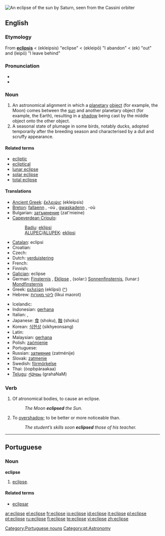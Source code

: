 [[Image:Saturn eclipse.jpg|thumb|An eclipse of the sun by Saturn, seen from the [[Wikipedia:Cassini–Huygens|Cassini orbiter]]]]
{{see|éclipsé}}
==English==

{{wikipedia}}

===Etymology===
From {{L.}} '''[[eclipsis]]''' < {{AGr.}} '''{{polytonic|[[ἔκλειψις]]}}''' (ekleipsis) "eclipse" < '''{{polytonic|[[ἐκλείπω]]}}''' (ekleipō) "I abandon" < '''{{polytonic|[[ἐκ]]}}''' (ek) "out" and '''{{polytonic|[[λείπω]]}}''' (leipō) "I leave behind"

===Pronunciation===
* {{IPA|/ɛˈklɪps/ or /iˈklɪps/}}
* {{audio|en-us-eclipse.ogg|Audio (US)}}

===Noun===
{{en-noun}}

# An astronomical alignment in which a [[planetary]] [[object]] (for example, the Moon) comes between the [[sun]] and another planetary object (for example, the Earth), resulting in a [[shadow]] being cast by the middle object onto the other object.
# A seasonal state of plumage in some birds, notably ducks, adopted temporarily after the breeding season and characterised by a dull and scruffy appearance.

====Related terms====
* [[ecliptic]]
* [[ecliptical]]
* [[lunar eclipse]]
* [[solar eclipse]]
* [[total eclipse]]

====Translations====
{{trans-top|passage of a planetary object between others}}
* [[Ancient Greek]]: [[ἔκλειψις]] (ekleipsis) {{f}}
* [[Breton]]: [[fallaenn]] {{f}}, -où {{p}}, [[gwaskadenn]] {{f}}, -où {{p}}
* Bulgarian: [[затъмнение]] (zat'mieine) {{n}}
* [[Capeverdean Crioulo]]:
*: [[Badiu]]: [[eklipsi]]
*: [[ALUPEC]]/[[ALUPEK]]: [[eklipsi]]
* [[Catalan]]: eclipsi {{m}}
* Croatian: {{t-|hr|pomrčina|f}}
* Czech: {{t-|cs|zatmění|n}}
* Dutch: [[verduistering]] {{f}}
* French: {{t+|fr|eclipse|f}}
* Finnish: {{t-|fi|pimennys}}
* [[Galician]]: eclipse {{m}}
* German: [[Finsternis]] {{f}}, [[Eklipse]] {{f}}, (solar:) [[Sonnenfinsternis]], (lunar:) [[Mondfinsternis]]
* Greek: [[εκλείψη]] (eklípsi) {{f}} ([[:el:εκλείψη|^]])
* Hebrew: [[ליקוי מאורות]] (likui maorot)
{{trans-mid}}
* Icelandic: {{t+|is|myrkvi}}
* Indonesian: [[gerhana]]
* Italian: {{t+|it|eclisse|f}}, {{t+|it|eclissi|f}}
* Japanese: [[食]] (shoku), [[蝕]] (shoku)
* Korean: [[식현상]] (sikhyeonsang)
* Latin: {{t-|la|eclipsis|m}}
* Malaysian: [[gerhana]]
* Polish: [[zaćmienie]] {{n}}
* Portuguese: {{t+|pt|eclipse|m}}
* Russian: [[затмение]] (zatménije) {{n}}
* Slovak: [[zatmenie]] {{n}}
* Swedish: [[förmörkelse]]
* Thai: {{THchar|[[อุปราคา]]}} (òopbpàraakaa)
* [[Telugu]]: [[గ్రహణం]] (grahaNaM)
{{trans-bot}}

===Verb===
{{en-verb|eclipses|eclipsing|eclipsed}}

# {{transitive}} Of atronomical bodies, to cause an eclipse.
#: ''The Moon '''eclipsed''' the Sun.''
# {{transitive}} To [[overshadow]]; to be better or more noticeable than.
#: ''The student’s skills soon '''eclipsed''' those of his teacher.''

----

==Portuguese==

===Noun===
'''eclipse''' {{m}}

# [[#English|eclipse]].

====Related terms====
{{top2}}
* [[eclipsar]]
{{mid2}}
{{bottom}}

[[Category:Portuguese nouns]]
[[Category:pt:Astronomy]]

[[ar:eclipse]]
[[el:eclipse]]
[[fr:eclipse]]
[[io:eclipse]]
[[id:eclipse]]
[[it:eclipse]]
[[pl:eclipse]]
[[pt:eclipse]]
[[ru:eclipse]]
[[fi:eclipse]]
[[te:eclipse]]
[[vi:eclipse]]
[[zh:eclipse]]
